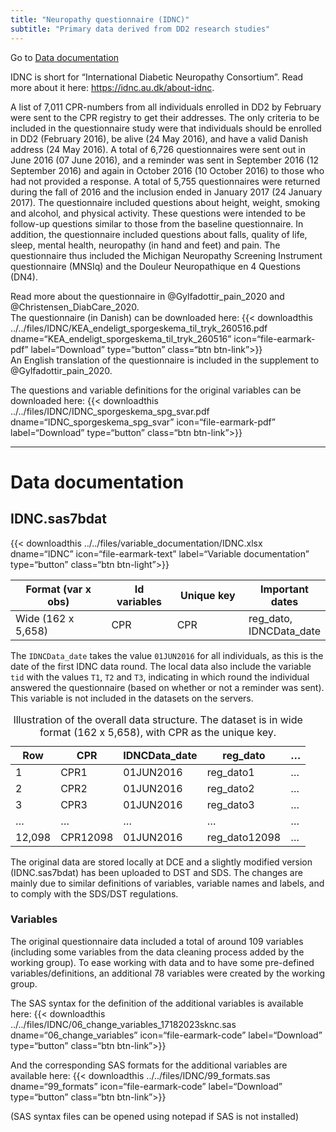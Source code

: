 ```yaml
---
title: "Neuropathy questionnaire (IDNC)"
subtitle: "Primary data derived from DD2 research studies"
---
```


Go to [Data documentation](dd2_idnc.qmd#data-documentation)

IDNC is short for "International Diabetic Neuropathy Consortium". Read more about it here: <https://idnc.au.dk/about-idnc>{target="_blank"}.

A list of 7,011 CPR-numbers from all individuals enrolled in DD2 by February were sent to the CPR registry to get their addresses. The only criteria to be included in the questionnaire study were that individuals should be enrolled in DD2 (February 2016), be alive (24 May 2016), and have a valid Danish address (24 May 2016). A total of 6,726 questionnaires were sent out in June 2016 (07 June 2016), and a reminder was sent in September 2016 (12 September 2016) and again in October 2016 (10 October 2016) to those who had not provided a response. A total of 5,755 questionnaires were returned during the fall of 2016 and the inclusion ended in January 2017 (24 January 2017). The questionnaire included questions about height, weight, smoking and alcohol, and physical activity. These questions were intended to be follow-up questions similar to those from the baseline questionnaire. In addition, the questionnaire included questions about falls, quality of life, sleep, mental health, neuropathy (in hand and feet) and pain. The questionnaire thus included the Michigan Neuropathy Screening Instrument questionnaire (MNSIq) and the Douleur Neuropathique en 4 Questions (DN4).

Read more about the questionnaire in @Gylfadottir_pain_2020 and @Christensen_DiabCare_2020.\
The questionnaire (in Danish) can be downloaded here: {{< downloadthis ../../files/IDNC/KEA_endeligt_sporgeskema_til_tryk_260516.pdf dname="KEA_endeligt_sporgeskema_til_tryk_260516" icon="file-earmark-pdf" label="Download" type="button" class="btn btn-link">}}\
An English translation of the questionnaire is included in the supplement to @Gylfadottir_pain_2020.

The questions and variable definitions for the original variables can be downloaded here:
{{< downloadthis ../../files/IDNC/IDNC_sporgeskema_spg_svar.pdf dname="IDNC_sporgeskema_spg_svar" icon="file-earmark-pdf" label="Download" type="button" class="btn btn-link">}}\

------------------------------------------------------------------------

# Data documentation

## IDNC.sas7bdat

{{< downloadthis ../../files/variable_documentation/IDNC.xlsx dname="IDNC" icon="file-earmark-text" label="Variable documentation" type="button" class="btn btn-light">}}

| Format (var x obs)    | Id variables   | Unique key      | Important dates |
|-----------------------|----------------|-----------------|-----------------|
| Wide (162 x 5,658)    | CPR    | CPR   | reg_dato, IDNCData_date             |


The `IDNCData_date` takes the value `01JUN2016` for all individuals, as this is the date of the first IDNC data round. The local data also include the variable `tid` with the values `T1`, `T2` and `T3`, indicating in which round the individual answered the questionnaire (based on whether or not a reminder was sent). This variable is not included in the datasets on the servers. 

<!-- Af en eller anden grund har JOK ikke inkluderet variablen tid i listen over variable der er med (han har sikkert sine grunde)  -->
<!-- Syntax: "O:\HE_KEA-DATA-RAW0050\Forskermaskiner\DST - projektnr 708637 (SDS FSEID-00006159)\2022-06 - Initial upload (JOK)\juli2022\udtraek\syntax\02 Indlaesning af IDNC.sas" -->
<!-- Oprindelig data: libname DD2 "O:\HE_KEA-DATA-RAW0050\Main Part\data\Created Data Sets\DD2 Cohort\Version 11FEB2022" access=readonly; -->
<!-- Nyt data: libname dataout "O:\HE_KEA-DATA-RAW0050\Til Forskermaskine\juli2022\udtraek\filer_til_tjek"; -->


| Row    | CPR      | IDNCData_date      | reg_dato      | ... |
|--------|----------|----------------|---------------|-----|
| 1      | CPR1     | 01JUN2016     | reg_dato1     | ... |
| 2      | CPR2     | 01JUN2016     | reg_dato2     | ... |
| 3      | CPR3     | 01JUN2016     | reg_dato3     | ... |
| ...    | ...      | ...            | ...           | ... |
| 12,098 | CPR12098 | 01JUN2016 | reg_dato12098 | ... |


: Illustration of the overall data structure. The dataset is in wide format (162 x 5,658), with CPR as the unique key.


The original data are stored locally at DCE and a slightly modified version (IDNC.sas7bdat) has been uploaded to DST and SDS. The changes are mainly due to similar definitions of variables, variable names and labels, and to comply with the SDS/DST regulations. 

### Variables
The original questionnaire data included a total of around 109 variables (including some variables from the data cleaning process added by the working group). To ease working with data and to have some pre-defined variables/definitions, an additional 78 variables were created by the working group.

The SAS syntax for the definition of the additional variables is available here: 
{{< downloadthis ../../files/IDNC/06_change_variables_17182023sknc.sas dname="06_change_variables" icon="file-earmark-code" label="Download" type="button" class="btn btn-link">}}\

And the corresponding SAS formats for the additional variables are available here: 
{{< downloadthis ../../files/IDNC/99_formats.sas dname="99_formats" icon="file-earmark-code" label="Download" type="button" class="btn btn-link">}}\

(SAS syntax files can be opened using notepad if SAS is not installed)
